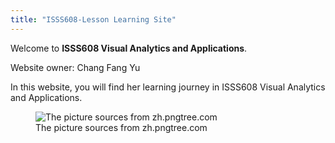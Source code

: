 ```yaml
---
title: "ISSS608-Lesson Learning Site"
---
```


Welcome to **ISSS608 Visual Analytics and Applications**.

Website owner: Chang Fang Yu

In this website, you will find her learning journey in ISSS608 Visual Analytics and Applications.

![The picture sources from zh.pngtree.com](images/—Pngtree—original%20painting%20childrens%20picture%20book_4216773.png)
